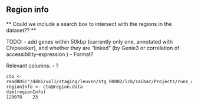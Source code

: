 ## Region info 

** Could we include a search box to intersect with the regions in the dataset?? **

TODO:
- add genes within 50kbp (currently only one, annotated with Chipseeker), and whether they are "linked" (by Genie3 or correlation of accessibility-expression )
- Format?

Relevant columns: 
- ?

```
cto <- readRDS("/ddn1/vol1/staging/leuven/stg_00002/lcb/saibar/Projects/runs_cisTopic/20191219_brainDevel_warpLDA/int_230topics/cisTopicObject_4_rAnnot.Rds")
regionInfo <- cto@region.data
dim(regionInfo)
129078    23
```
